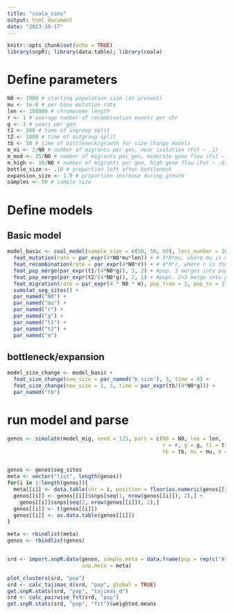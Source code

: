 ```yaml
---
title: "coala_sims"
output: html_document
date: "2023-10-17"
---
```


```r
knitr::opts_chunk$set(echo = TRUE)
library(snpR); library(data.table); library(coala)
```

# Define parameters

```r
N0 <- 1000 # starting population size (at present)
mu <- 1e-8 # per-base mutation rate
len <- 100000 # chromosome length
r <- 1 # average number of recombination events per chr
g <- 1 # years per gen
t1 <- 500 # time of ingroup split
t2 <- 1000 # time of outgroup split
tb <- 50 # time of bottleneck/growth for size change models
m_ni <- 2/N0 # number of migrants per gen, near isolation (Fst ~ .1)
m_mod <- 15/N0 # number of migrants per gen, moderate gene flow (Fst ~ .02)
m_high <- 18/N0 # number of migrants per gen, high gene flow (Fst ~ .01)
bottle_size <- .10 # proportion left after bottleneck
expansion_size <- 1.9 # proportion increase during growth
samples <- 50 # sample size
```

# Define models
## Basic model
```r
model_basic <- coal_model(sample_size = c(50, 50, 50), loci_number = 10, ploidy = 2) +
  feat_mutation(rate = par_expr(4*N0*mu*len)) + # 4*N*mu, where mu is mut. rate per locus
  feat_recombination(rate = par_expr(4*N0*r)) + # 4*N*r, where r is the probability that a recombination event within the locus occurs in one generation.
  feat_pop_merge(par_expr(t1/(4*N0*g)), 3, 2) + #pop. 3 merges into pop. 2, 0.5 coal. units in the past
  feat_pop_merge(par_expr(t2/(4*N0*g)), 2, 1) + #pops. 2+3 merge into pop. 1, 0.3 coal. units before 2+3 divergence
  feat_migration(rate = par_expr(4 * N0 * m), pop_from = 2, pop_to = 3) + 
  sumstat_seg_sites() +
  par_named("N0") +
  par_named("mu") +
  par_named("r") +
  par_named("g") +
  par_named("t1") +
  par_named("t2") +
  par_named("m")
```

## bottleneck/expansion
```r
model_size_change <- model_basic +
  feat_size_change(new_size = par_named("b_size"), 3, time = 0) +
  feat_size_change(new_size = 1, 3, time = par_expr(tb/(4*N0*g))) +
  par_named("tb")
```

# run model and parse
```r
genos <- simulate(model_mig, seed = 123, pars = c(N0 = N0, len = len,
                                                  r = r, g = g, t1 = t1, t2 = t2, 
                                                  tb = tb, mu = mu, m = m))


genos <- genos$seg_sites
meta <- vector("list", length(genos))
for(i in 1:length(genos)){
  meta[[i]] <- data.table(chr = i, position = floor(as.numeric(genos[[i]]$position)*len))
  genos[[i]] <- genos[[i]]$snps[seq(1, nrow(genos[[i]]), 2),] +
    genos[[i]]$snps[seq(2, nrow(genos[[i]]), 2),]
  genos[[i]] <- t(genos[[i]])
  genos[[i]] <- as.data.table(genos[[i]])
}

meta <- rbindlist(meta)
genos <- rbindlist(genos)


srd <- import.snpR.data(genos, sample.meta = data.frame(pop = rep(c("A", "B", "C"), each = 50)),
                        snp.meta = meta)

plot_clusters(srd, "pop")
srd <- calc_tajimas_d(srd, "pop", global = TRUE)
get.snpR.stats(srd, "pop", "tajimas_d")
srd <- calc_pairwise_fst(srd, "pop")
get.snpR.stats(srd, "pop", "fst")$weighted.means

```

